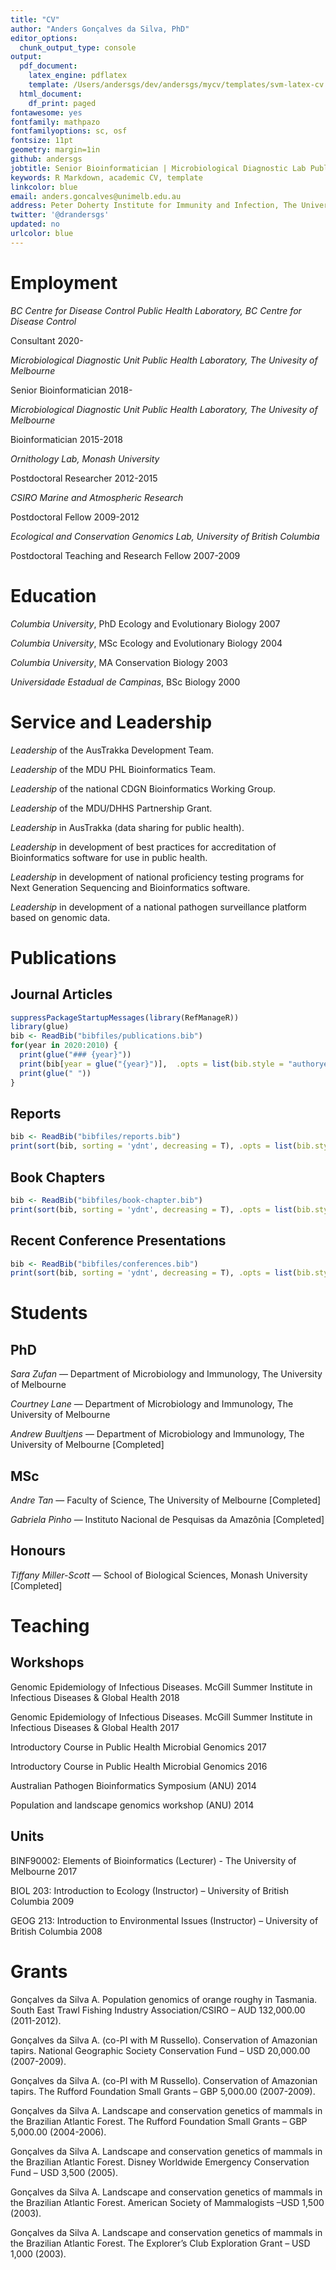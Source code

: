 ```yaml
---
title: "CV"
author: "Anders Gonçalves da Silva, PhD"
editor_options:
  chunk_output_type: console
output:
  pdf_document:
    latex_engine: pdflatex
    template: /Users/andersgs/dev/andersgs/mycv/templates/svm-latex-cv.tex
  html_document:
    df_print: paged
fontawesome: yes
fontfamily: mathpazo
fontfamilyoptions: sc, osf
fontsize: 11pt
geometry: margin=1in
github: andersgs
jobtitle: Senior Bioinformatician | Microbiological Diagnostic Lab Public Health Laboratory
keywords: R Markdown, academic CV, template
linkcolor: blue
email: anders.goncalves@unimelb.edu.au
address: Peter Doherty Institute for Immunity and Infection, The University of Melbourne
twitter: '@drandersgs'
updated: no
urlcolor: blue
---
```


# Employment

*BC Centre for Disease Control Public Health Laboratory, BC Centre for Disease Control*

Consultant \hfill 2020-

*Microbiological Diagnostic Unit Public Health Laboratory, The Univesity of Melbourne*

Senior Bioinformatician \hfill 2018-

*Microbiological Diagnostic Unit Public Health Laboratory, The Univesity of Melbourne*

Bioinformatician \hfill 2015-2018

*Ornithology Lab, Monash University*

Postdoctoral Researcher \hfill 2012-2015

*CSIRO Marine and Atmospheric Research*

Postdoctoral Fellow \hfill 2009-2012

*Ecological and Conservation Genomics Lab, University of British Columbia*

Postdoctoral Teaching and Research Fellow \hfill 2007-2009


# Education

*Columbia University*, PhD Ecology and Evolutionary Biology \hfill 2007

*Columbia University*, MSc Ecology and Evolutionary Biology \hfill 2004

*Columbia University*, MA Conservation Biology \hfill 2003

*Universidade Estadual de Campinas*, BSc Biology \hfill 2000


# Service and Leadership

*Leadership* of the AusTrakka Development Team.

*Leadership* of the MDU PHL Bioinformatics Team.

*Leadership* of the national CDGN Bioinformatics Working Group.

*Leadership* of the MDU/DHHS Partnership Grant.

*Leadership* in AusTrakka (data sharing for public health).

*Leadership* in development of best practices for accreditation of Bioinformatics software for use in public health.

*Leadership* in development of national proficiency testing programs for Next Generation Sequencing and Bioinformatics software.

*Leadership* in development of a national pathogen surveillance platform based on genomic data.


# Publications

## Journal Articles

```r
suppressPackageStartupMessages(library(RefManageR))
library(glue)
bib <- ReadBib("bibfiles/publications.bib")
for(year in 2020:2010) {
  print(glue("### {year}"))
  print(bib[year = glue("{year}")],  .opts = list(bib.style = "authoryear"))
  print(glue(" "))
}
```

## Reports

```r
bib <- ReadBib("bibfiles/reports.bib")
print(sort(bib, sorting = 'ydnt', decreasing = T), .opts = list(bib.style = "authortitle"))
```

## Book Chapters

```r
bib <- ReadBib("bibfiles/book-chapter.bib")
print(sort(bib, sorting = 'ydnt', decreasing = T), .opts = list(bib.style = "authortitle"))
```

## Recent Conference Presentations
```r
bib <- ReadBib("bibfiles/conferences.bib")
print(sort(bib, sorting = 'ydnt', decreasing = T), .opts = list(bib.style = "authortitle"))
```

# Students

## PhD

*Sara Zufan* --- Department of Microbiology and Immunology, The University of Melbourne

*Courtney Lane* --- Department of Microbiology and Immunology, The University of Melbourne

*Andrew Buultjens* --- Department of Microbiology and Immunology, The University of Melbourne [Completed]

## MSc

*Andre Tan* --- Faculty of Science, The University of Melbourne [Completed]

*Gabriela Pinho* --- Instituto Nacional de Pesquisas da Amazônia [Completed]

## Honours

*Tiffany Miller-Scott* --- School of Biological Sciences, Monash University [Completed]

# Teaching

## Workshops

Genomic Epidemiology of Infectious Diseases. McGill Summer Institute in Infectious Diseases & Global Health \hfill 2018

Genomic Epidemiology of Infectious Diseases. McGill Summer Institute in Infectious Diseases & Global Health \hfill 2017 

Introductory Course in Public Health Microbial Genomics \hfill 2017

Introductory Course in Public Health Microbial Genomics \hfill 2016

Australian Pathogen Bioinformatics Symposium (ANU) \hfill 2014

Population and landscape genomics workshop (ANU) \hfill 2014

## Units

BINF90002: Elements of Bioinformatics (Lecturer) - The University of Melbourne \hfill 2017

BIOL 203: Introduction to Ecology (Instructor) – University of British Columbia \hfill 2009

GEOG 213: Introduction to Environmental Issues (Instructor) – University of British Columbia \hfill 2008


# Grants

Gonçalves da Silva A. Population genomics of orange roughy in Tasmania. South East Trawl Fishing Industry Association/CSIRO – AUD 132,000.00 (2011-2012).

Gonçalves da Silva A. (co-PI with M Russello). Conservation of Amazonian tapirs. National Geographic Society Conservation Fund – USD 20,000.00 (2007-2009).

Gonçalves da Silva A. (co-PI with M Russello). Conservation of Amazonian tapirs. The Rufford Foundation Small Grants – GBP 5,000.00 (2007-2009).

Gonçalves da Silva A. Landscape and conservation genetics of mammals in the Brazilian Atlantic Forest. The Rufford Foundation Small Grants – GBP 5,000.00 (2004-2006).

Gonçalves da Silva A. Landscape and conservation genetics of mammals in the Brazilian Atlantic Forest. Disney Worldwide Emergency Conservation Fund – USD 3,500 (2005).

Gonçalves da Silva A. Landscape and conservation genetics of mammals in the Brazilian Atlantic Forest. American Society of Mammalogists –USD 1,500 (2003).

Gonçalves da Silva A. Landscape and conservation genetics of mammals in the Brazilian Atlantic Forest. The Explorer's Club Exploration Grant – USD 1,000 (2003).

<!-- # References -->

<!-- Available upon request, though likely would include Karl Pearson and Ronald A. Fisher. Please send corrections, feedback, or details of missed publications (of which there are probably a few) to svmille@clemson.edu. -->